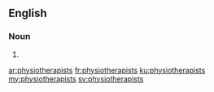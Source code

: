 ==English==

===Noun===
{{head|en|noun plural form}}

# {{plural of|physiotherapist|lang=en}}

[[ar:physiotherapists]]
[[fr:physiotherapists]]
[[ku:physiotherapists]]
[[my:physiotherapists]]
[[sv:physiotherapists]]